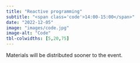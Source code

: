 ```yaml
---
title: "Reactive programming"
subtitle: "<span class='code'>14:00-15:00</span>"
date: "2022-12-05"
image: "images/code.jpg"
image-alt: "Code"
tbl-colwidths: [5,20,75]
---
```


Materials will be distributed sooner to the event.

<!-- ```{=html} -->
<!-- <iframe class="slide-deck" src="../materials/03_publish.html" height="420" width="747" style="border: 1px solid #2e3846;"></iframe> -->
<!-- ``` -->

<!-- [View slides in full screen](../materials/03_publish.html) -->

<!-- # Outline -->

<!-- -   A -->
<!-- -   B -->
<!--     -   1 -->
<!--     -   2 -->

<!-- # Recap -->

<!-- ::: recap -->
<!-- -   A -->
<!-- -   B -->
<!-- ::: -->

<!-- # Exercises -->

<!-- ## Exercise 1 -->

<!-- ::: question -->
<!-- -   A -->
<!-- -   B -->
<!-- ::: -->

<!-- **&rarr;&ensp;[Solution](../materials/solutions/03_publish.qmd)** -->
